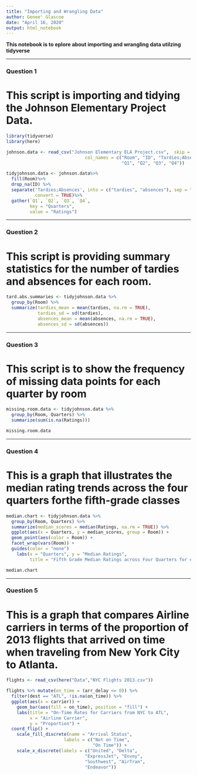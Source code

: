 ```yaml
---
title: "Importing and Wrangling Data"
author: Genee' Glascoe
date: "April 16, 2020" 
output: html_notebook
---
```


**This notebook is to eplore about importing and wrangling data utilzing tidyverse**

***
### Question 1

# This script is importing and tidying the Johnson Elementary Project Data.

```r
library(tidyverse)
library(here)
```

```r
johnson.data <- read_csv("Johnson Elementary ELA Project.csv",  skip = 4,
                              col_names = c("Room", "ID", "Tardies;Absences",
                                            "Q1", "Q2", "Q3", "Q4"))

```

```r
tidyjohnson.data <- johnson.data%>%
  fill(Room)%>%
  drop_na(ID) %>%
  separate('Tardies;Absences', into = c("tardies", "absences"), sep = ";", 
           convert = TRUE)%>%
  gather(`Q1`, `Q2`, `Q3`, `Q4`,
         key = "Quarters",
         value = "Ratings")
```

***
### Question 2

# This script is providing summary statistics for the number of tardies and absences for each room.

```r
tard.abs.summaries <- tidyjohnson.data %>%
  group_by(Room) %>%
  summarize(tardies_mean = mean(tardies, na.rm = TRUE),
            tardies_sd = sd(tardies),
            absences_mean = mean(absences, na.rm = TRUE),
            absences_sd = sd(absences))
```

***
### Question 3

# This script is to show the frequency of missing data points for each quarter by room

```r
missing.room.data <- tidyjohnson.data %>%
  group_by(Room, Quarters) %>%
  summarize(sum(is.na(Ratings)))

missing.room.data
```

***
### Question 4

# This is a graph that illustrates the median rating trends across the four quarters forthe fifth-grade classes

```r
median.chart <- tidyjohnson.data %>%
  group_by(Room, Quarters) %>%
  summarize(median_scores = median(Ratings, na.rm = TRUE)) %>%
  ggplot(aes(x = Quarters, y = median_scores, group = Room)) +
  geom_point(aes(color = Room)) +
  facet_wrap(vars(Room)) +
  guides(color = "none")
    labs(x = "Quarters", y = "Median Ratings", 
         title = "Fifth Grade Median Ratings across Four Quarters for each Classroom")

median.chart
```

***
### Question 5

# This is a graph that compares Airline carriers in terms of the proportion of 2013 flights that arrived on time when traveling from New York City to Atlanta.

```r
flights <- read_csv(here("Data","NYC Flights 2013.csv"))
```

```r
flights %>% mutate(on_time = (arr_delay <= 0)) %>%
  filter(dest == "ATL", !is.na(on_time)) %>%
  ggplot(aes(x = carrier)) +
    geom_bar(aes(fill = on_time), position = "fill") +
    labs(title = "On-Time Rates for Carriers from NYC to ATL",
         x = "Airline Carrier",
         y = "Proportion") +
  coord_flip() +
    scale_fill_discrete(name = "Arrival Status",
                      labels = c("Not on Time",
                                 "On Time")) +
    scale_x_discrete(labels = c("United", "Delta",
                              "ExpressJet", "Envoy", 
                              "Southwest", "AirTran", 
                              "Endeavor")) 
```

